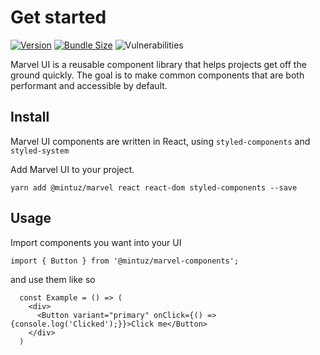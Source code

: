 
<Meta title="Marvel/Getting started" />

# Get started

[![Version](https://img.shields.io/npm/v/@mintuz/marvel)](https://www.npmjs.com/package/@mintuz/marvel)
[![Bundle Size](https://img.shields.io/bundlephobia/minzip/@mintuz/marvel)](https://bundlephobia.com/result?p=@mintuz/marvel)
![Vulnerabilities](https://img.shields.io/snyk/vulnerabilities/npm/@mintuz/marvel)

Marvel UI is a reusable component library that helps projects get off the ground quickly. The goal is to make common components that are both performant and accessible by default.

## Install

Marvel UI components are written in React, using `styled-components` and `styled-system`

Add Marvel UI to your project.

`yarn add @mintuz/marvel react react-dom styled-components --save`

## Usage

Import components you want into your UI

`import { Button } from '@mintuz/marvel-components';`

and use them like so

```
  const Example = () => (
    <div>
      <Button variant="primary" onClick={() => {console.log('Clicked');}}>Click me</Button>
    </div>
  )
```
